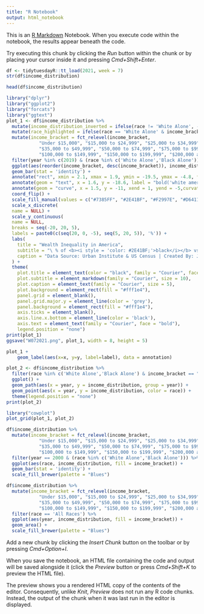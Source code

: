 ```yaml
---
title: "R Notebook"
output: html_notebook
---
```


This is an [R Markdown](http://rmarkdown.rstudio.com) Notebook. When you execute code within the notebook, the results appear beneath the code. 

Try executing this chunk by clicking the *Run* button within the chunk or by placing your cursor inside it and pressing *Cmd+Shift+Enter*. 

```r
df <- tidytuesdayR::tt_load(2021, week = 7)
str(df$income_distribution)
```

```r
head(df$income_distribution)
```


```r
library("dplyr")
library("ggplot2")
library("forcats")
library("ggtext")
plot_1 <- df$income_distribution %>%
  mutate(income_distribution_inverted = ifelse(race != 'White Alone', -1 * income_distribution, income_distribution)) %>%
  mutate(race_highlighted = ifelse(race == 'White Alone' & income_bracket == "$200,000 and over", 'White Alone (highlight)', ifelse(race == 'Black Alone' & income_bracket == "$200,000 and over", 'Black Alone (highlight)', race))) %>%
  mutate(income_bracket = fct_relevel(income_bracket, 
            "Under $15,000", "$15,000 to $24,999", "$25,000 to $34,999", 
            "$35,000 to $49,999", "$50,000 to $74,999", "$75,000 to $99,999", 
            "$100,000 to $149,999", "$150,000 to $199,999", "$200,000 and over")) %>%
  filter(year %in% c(2019) & (race %in% c('White Alone','Black Alone'))) %>%
  ggplot(aes(reorder(income_bracket, desc(income_bracket)), income_distribution_inverted, fill = race_highlighted)) +
  geom_bar(stat = 'identity') +
  annotate("rect", xmin = 2.1, xmax = 1.9, ymin = -19.5, ymax = -4.8, fill = "#fff1e4") +
  annotate(geom = "text", x = 1.6, y = -18.6, label = "bold('white americans are 2.3 times more likely\non average to be in the top income bracket\nthan black americans')", family = "Courier", color = "black", size = 2, hjust = "left", vjust = "top", parse = TRUE) +
  annotate(geom = "curve", x = 1.5, y = -11, xend = 1, yend = -5,curvature = .3, arrow = arrow(length = unit(2, "mm")), color = "black") +
  coord_flip() +
  scale_fill_manual(values = c("#7385FF", "#2E41BF", "#F2997E", "#D64113")) +
  scale_x_discrete(
  name = NULL) +
  scale_y_continuous(
  name = NULL,
  breaks = seq(-20, 20, 5),
  labels = paste0(c(seq(20, 0, -5), seq(5, 20, 5)), '%')) +
  labs(
    title = "Wealth Inequality in America",
    subtitle = "\ % of <b><i style = 'color: #2E41BF;'>black</i></b> vs <b><i style = 'color: #D64113;'>white</i></b> americans in each income bracket during 2019",
    caption = "Data Source: Urban Institute & US Census | Created By: Jack Tann (@jacktann3)"
  ) +
  theme(
    plot.title = element_text(color = "black", family = "Courier", face = "bold", size = 15),
    plot.subtitle = element_markdown(family = "Courier", size = 10),
    plot.caption = element_text(family = "Courier", size = 5),
    plot.background = element_rect(fill = "#fff1e4"),
    panel.grid = element_blank(),
    panel.grid.major.y = element_line(color = 'grey'),
    panel.background = element_rect(fill = "#fff1e4"),
    axis.ticks = element_blank(),
    axis.line.x.bottom = element_line(color = 'black'),
    axis.text = element_text(family = "Courier", face = "bold"),
    legend.position = "none")
print(plot_1)
ggsave("W072021.png", plot_1, width = 8, height = 5)
```

```r
plot_1 +
    geom_label(aes(x=x, y=y, label=label), data = annotation) 
```


```r
plot_2 <- df$income_distribution %>%
  filter(race %in% c('White Alone','Black Alone') & income_bracket == "$200,000 and over") %>%
  ggplot() +
  geom_path(aes(x = year, y = income_distribution, group = year)) +
  geom_point(aes(x = year, y = income_distribution, color = race)) +
  theme(legend.position = "none")
print(plot_2)
```

```r
library("cowplot")
plot_grid(plot_1, plot_2)
```


```r
df$income_distribution %>%
  mutate(income_bracket = fct_relevel(income_bracket, 
            "Under $15,000", "$15,000 to $24,999", "$25,000 to $34,999", 
            "$35,000 to $49,999", "$50,000 to $74,999", "$75,000 to $99,999", 
            "$100,000 to $149,999", "$150,000 to $199,999", "$200,000 and over")) %>%
  filter(year == 2000 & (race %in% c('White Alone','Black Alone'))) %>%
  ggplot(aes(race, income_distribution, fill = income_bracket)) +
  geom_bar(stat = 'identity') +
  scale_fill_brewer(palette = "Blues")
```
```r
df$income_distribution %>%
  mutate(income_bracket = fct_relevel(income_bracket, 
            "Under $15,000", "$15,000 to $24,999", "$25,000 to $34,999", 
            "$35,000 to $49,999", "$50,000 to $74,999", "$75,000 to $99,999", 
            "$100,000 to $149,999", "$150,000 to $199,999", "$200,000 and over")) %>%
  filter(race == 'All Races') %>%
  ggplot(aes(year, income_distribution, fill = income_bracket)) +
  geom_area() +
  scale_fill_brewer(palette = "Blues")
```


Add a new chunk by clicking the *Insert Chunk* button on the toolbar or by pressing *Cmd+Option+I*.

When you save the notebook, an HTML file containing the code and output will be saved alongside it (click the *Preview* button or press *Cmd+Shift+K* to preview the HTML file). 

The preview shows you a rendered HTML copy of the contents of the editor. Consequently, unlike *Knit*, *Preview* does not run any R code chunks. Instead, the output of the chunk when it was last run in the editor is displayed.

